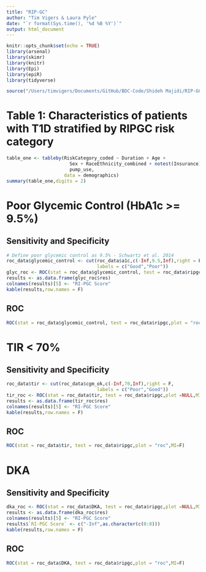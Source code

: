 ```yaml
---
title: "RIP-GC"
author: "Tim Vigers & Laura Pyle"
date: "`r format(Sys.time(), '%d %B %Y')`"
output: html_document
---
```


```r
knitr::opts_chunk$set(echo = TRUE)
library(arsenal)
library(skimr)
library(knitr)
library(Epi)
library(epiR)
library(tidyverse)
```

```r
source("/Users/timvigers/Documents/GitHub/BDC-Code/Shideh Majidi/RIP-GC/rip_gc_data.r")
```

# Table 1: Characteristics of patients with T1D stratified by RIPGC risk category

```r
table_one <- tableby(RiskCategory_coded ~ Duration + Age + 
                       Sex + RaceEthnicity_combined + notest(Insurance) + cgm_use + 
                       pump_use,
                     data = demographics)
summary(table_one,digits = 2)
```

# Poor Glycemic Control (HbA1c >= 9.5%)

## Sensitivity and Specificity

```r
# Define poor glycemic control as 9.5% - Schwartz et al. 2014
roc_data$glycemic_control <- cut(roc_data$a1c,c(-Inf,9.5,Inf),right = F,
                                 labels = c("Good","Poor"))
glyc_roc <- ROC(stat = roc_data$glycemic_control, test = roc_data$ripgc,plot =NULL,MI=F)
results <- as.data.frame(glyc_roc$res)
colnames(results)[5] <- "RI-PGC Score"
kable(results,row.names = F)
```

## ROC

```r
ROC(stat = roc_data$glycemic_control, test = roc_data$ripgc,plot = "roc",MI=F)
```

# TIR < 70%

## Sensitivity and Specificity

```r
roc_data$tir <- cut(roc_data$cgm_ok,c(-Inf,70,Inf),right = F,
                                 labels = c("Poor","Good"))
tir_roc <- ROC(stat = roc_data$tir, test = roc_data$ripgc,plot =NULL,MI=F)
results <- as.data.frame(tir_roc$res)
colnames(results)[5] <- "RI-PGC Score"
kable(results,row.names = F)
```

## ROC

```r
ROC(stat = roc_data$tir, test = roc_data$ripgc,plot = "roc",MI=F)
```

# DKA

## Sensitivity and Specificity

```r
dka_roc <- ROC(stat = roc_data$DKA, test = roc_data$ripgc,plot =NULL,MI=F)
results <- as.data.frame(dka_roc$res)
colnames(results)[5] <- "RI-PGC Score"
results$`RI-PGC Score` <- c("-Inf",as.character(c(0:8)))
kable(results,row.names = F)
```

## ROC

```r
ROC(stat = roc_data$DKA, test = roc_data$ripgc,plot = "roc",MI=F)
```